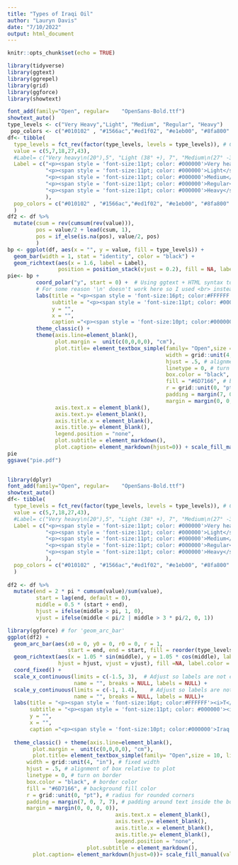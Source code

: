 ```yaml
---
title: "Types of Iraqi Oil"
author: "Lauryn Davis"
date: "7/10/2022"
output: html_document
---
```


```r
knitr::opts_chunk$set(echo = TRUE)
```
```r
library(tidyverse)
library(ggtext)
library(ggrepel)
library(grid)
library(ggforce)
library(showtext)

```

```r
font_add(family="Open", regular=    "OpenSans-Bold.ttf")
showtext_auto()
type_levels <- c("Very Heavy","Light", "Medium", "Regular", "Heavy")
 pop_colors <- c("#010102" , "#1566ac","#ed1f02", "#e1eb00", "#8fa800" )
df<- tibble(
  type_levels = fct_rev(factor(type_levels, levels = type_levels)), # Convert to factor, then reverse the ordering with fct_rev.
  value = c(5,7,18,27,43), 
  #Label= c("Very heavy\n(20°),5", "Light (38° +), 7", "Medium\n(27° -33°),\n18", "Regular (34° -37°),\n27", "Heavy (20° -26°),\n43"),
  Label = c("<p><span style = 'font-size:11pt; color: #000000'>Very heavy</span></p><p><span style = 'font-size:11pt; color: #0c64a4'>(20°)</span><span style = 'font-size:11pt; color: #000000'>, 5</span></p>",
            "<p><span style = 'font-size:11pt; color: #000000'>Light</span><span style = 'font-size:11pt; color: #0c64a4'> (38° +)</span><span style = 'font-size:11pt; color: #000000'>, 7</span></p>",
            "<p><span style = 'font-size:11pt; color: #000000'>Medium</span></p><p><span style = 'font-size:11pt; color: #0c64a4'>(27°-33°),</span></p><p><span style = 'font-size:11pt; color: #000000'>18</span></p>",
            "<p><span style = 'font-size:11pt; color: #000000'>Regular</span><span style = 'font-size:11pt; color: #0c64a4'> (34°-47°),</span></p><p><span style = 'font-size:11pt; color: #000000'>27</span></p>",
            "<p><span style = 'font-size:11pt; color: #000000'>Heavy</span><span style = 'font-size:11pt; color: #0c64a4'>(20°-26°)</span></p><p><span style = 'font-size:11pt; color: #000000'>43</span></p>"
            ),
  pop_colors = c("#010102" , "#1566ac","#ed1f02", "#e1eb00", "#8fa800" )
  )
df2 <- df %>%
  mutate(csum = rev(cumsum(rev(value))), 
         pos = value/2 + lead(csum, 1),
         pos = if_else(is.na(pos), value/2, pos)
         )
bp <- ggplot(df, aes(x = "", y = value, fill = type_levels)) +
  geom_bar(width = 1, stat = "identity", color = "black") +
  geom_richtext(aes(x = 1.6, label = Label),
                position = position_stack(vjust = 0.2), fill = NA, label.color = NA)
pie<- bp +
         coord_polar("y", start = 0) +  # Using ggtext + HTML syntax to color text
         # For some reason '\n' doesn't work here so I used <br> instead.
         labs(title = "<p><span style = 'font-size:16pt; color:#FFFFFF'><i>T</span><span style = 'font-size:11pt; color:#FFFFFF'>YPES</span><span style = 'font-size:16pt; color:#FFFFFF'> O</span><span style = 'font-size:11pt; color:#FFFFFF'>F</span><span style = 'font-size:16pt; color:#FFFFFF'> I</span><span style = 'font-size:11pt; color:#FFFFFF'>RAQI</span><span style = 'font-size:16pt; color:#FFFFFF'> O</span><span style = 'font-size:11pt; color:#FFFFFF'>IL<sup>a</sup></span></p>",
              subtitle = "<p><span style = 'font-size:11pt; color: #000000'><i>Percent</p><p></p><p><span style = 'font-size:11pt; color:#0c64a4'>Numbers in Parenthesis are American</p><p><span style= 'font-size 11pt; color: #0c64a4'> Petroleum Institute (API) degrees gravity.<sup>b</sup></span></p>",
              y = "",
              x = "",
              caption ="<p><span style = 'font-size:10pt; color:#000000'>Iraq markets two crude blends: 60 percent</p><p><span style = 'font-size:10pt; color:#000000'>of exports is Basrah Light (34.4° API) and</p><p><span style = 'font-size:10pt; color:#000000'>40 percent is Kirkuk(37° API).</p><p><span style = 'font-size:10pt; color:#000000'>API gravity is a measure of crude oil density,</p><p><span style = 'font-size:10pt; color:#000000'>with higher numbers denoting lighter, more</p><p><span style = 'font-size:10pt; color:#000000'>valuable crude oil</p></span>") +
         theme_classic() +
         theme(axis.line=element_blank(),
               plot.margin =  unit(c(0,0,0,0), "cm"),
               plot.title= element_textbox_simple(family= "Open",size = 10, lineheight = 2, 
                                                  width = grid::unit(4, "in"), # fixed width
                                                  hjust = .5, # alignment of box relative to plot
                                                  linetype = 0, # turn on border
                                                  box.color = "black", # border color
                                                  fill = "#6D7166", # background fill color
                                                  r = grid::unit(0, "pt"), # radius for rounded corners
                                                  padding = margin(7, 0, 7, 7), # padding around text inside the box
                                                  margin = margin(0, 0, 0, 0)),
               axis.text.x = element_blank(),
               axis.text.y= element_blank(),
               axis.title.x = element_blank(),
               axis.title.y= element_blank(),
               legend.position = "none",
               plot.subtitle = element_markdown(),
               plot.caption= element_markdown(hjust=0)) + scale_fill_manual(values= c("#8fa800", "#e1eb00", "#ed1f02", "#1566ac", "#010102"))
pie
ggsave("pie.pdf")
  
```
```r
library(dplyr)
font_add(family="Open", regular= 	"OpenSans-Bold.ttf")
showtext_auto()
df<- tibble(
  type_levels = fct_rev(factor(type_levels, levels = type_levels)), # Convert to factor, then reverse the ordering with fct_rev.
  value = c(5,7,18,27,43), 
  #Label= c("Very heavy\n(20°),5", "Light (38° +), 7", "Medium\n(27° -33°),\n18", "Regular (34° -37°),\n27", "Heavy (20° -26°),\n43"),
  Label = c("<p><span style = 'font-size:11pt; color: #000000'>Very heavy</span></p><p><span style = 'font-size:11pt; color: #0c64a4'>(20°)</span><span style = 'font-size:11pt; color: #000000'>, 5</span></p>",
            "<p><span style = 'font-size:11pt; color: #000000'>Light</span><span style = 'font-size:11pt; color: #0c64a4'> (38° +)</span><span style = 'font-size:11pt; color: #000000'>, 7</span></p>",
            "<p><span style = 'font-size:11pt; color: #000000'>Medium</span></p><p><span style = 'font-size:11pt; color: #0c64a4'>(27°-33°),</span></p><p><span style = 'font-size:11pt; color: #000000'>18</span></p>",
            "<p><span style = 'font-size:11pt; color: #000000'>Regular</span><span style = 'font-size:11pt; color: #0c64a4'> (34°-47°),</span></p><p><span style = 'font-size:11pt; color: #000000'>27</span></p>",
            "<p><span style = 'font-size:11pt; color: #000000'>Heavy</span><span style = 'font-size:11pt; color: #0c64a4'>(20°-26°)</span></p><p><span style = 'font-size:11pt; color: #000000'>43</span></p>"
            ),
  pop_colors = c("#010102" , "#1566ac","#ed1f02", "#e1eb00", "#8fa800" )
  )
  
df2 <- df %>% 
  mutate(end = 2 * pi * cumsum(value)/sum(value),
         start = lag(end, default = 0),
         middle = 0.5 * (start + end),
         hjust = ifelse(middle > pi, 1, 0),
         vjust = ifelse(middle < pi/2 | middle > 3 * pi/2, 0, 1))

library(ggforce) # for 'geom_arc_bar'
ggplot(df2) + 
  geom_arc_bar(aes(x0 = 0, y0 = 0, r0 = 0, r = 1,
                   start = end, end = start, fill = reorder(type_levels,value)))+
  geom_richtext(aes(x = 1.05 * sin(middle), y = 1.05 * cos(middle), label = Label,
                hjust = hjust, vjust = vjust), fill =NA, label.color = NA) +
  coord_fixed() +
  scale_x_continuous(limits = c(-1.5, 3),  # Adjust so labels are not cut off
                     name = "", breaks = NULL, labels = NULL) +
  scale_y_continuous(limits = c(-1, 1.4),    # Adjust so labels are not cut off
                     name = "", breaks = NULL, labels = NULL)+
  labs(title = "<p><span style = 'font-size:16pt; color:#FFFFFF'><i>T</span><span style = 'font-size:11pt; color:#FFFFFF'>YPES</span><span style = 'font-size:16pt; color:#FFFFFF'> O</span><span style = 'font-size:11pt; color:#FFFFFF'>F</span><span style = 'font-size:16pt; color:#FFFFFF'> I</span><span style = 'font-size:11pt; color:#FFFFFF'>RAQI</span><span style = 'font-size:16pt; color:#FFFFFF'> O</span><span style = 'font-size:11pt; color:#FFFFFF'>IL<sup>a</sup></span></p>",
       subtitle = "<p><span style = 'font-size:11pt; color: #000000'><i>Percent</p><p></p><p><span style = 'font-size:11pt; color:#0c64a4'>Numbers in Parenthesis are American</p><p><span style= 'font-size 11pt; color: #0c64a4'> Petroleum Institute (API) degrees gravity.<sup>b</sup></span></p>",
       y = "",
       x = "",
       caption ="<p><span style = 'font-size:10pt; color:#000000'>Iraq markets two crude blends: 60 percent</p><p><span style = 'font-size:10pt; color:#000000'>of exports is Basrah Light (34.4° API) and</p><p><span style = 'font-size:10pt; color:#000000'>40 percent is Kirkuk(37° API).</p><p><span style = 'font-size:10pt; color:#000000'>API gravity is a measure of crude oil density,</p><p><span style = 'font-size:10pt; color:#000000'>with higher numbers denoting lighter, more</p><p><span style = 'font-size:10pt; color:#000000'>valuable crude oil</p></span>")+
       
  theme_classic() + theme(axis.line=element_blank(),
        plot.margin =  unit(c(0,0,0,0), "cm"),
        plot.title= element_textbox_simple(family= "Open",size = 10, lineheight = 2, 
      width = grid::unit(4, "in"), # fixed width
      hjust = .5, # alignment of box relative to plot
      linetype = 0, # turn on border
      box.color = "black", # border color
      fill = "#6D7166", # background fill color
      r = grid::unit(0, "pt"), # radius for rounded corners
      padding = margin(7, 0, 7, 7), # padding around text inside the box
      margin = margin(0, 0, 0, 0)),
                                  axis.text.x = element_blank(),
                                  axis.text.y= element_blank(),
                                  axis.title.x = element_blank(),
                                  axis.title.y= element_blank(),
                                  legend.position = "none",
                         plot.subtitle = element_markdown(),
        plot.caption= element_markdown(hjust=0))+ scale_fill_manual(values= pop_colors)
  
```


